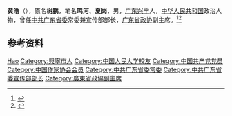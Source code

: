{{Otheruses|other=名为黄浩的其他人物|黄浩}}

'''黄浩'''（{{bd|1933年||2021年|2月20日|catIdx=Huang}}），原名'''树鹏'''，笔名'''鸣河'''、'''夏岗'''，男，[[广东|广东]][[兴宁市|兴宁]]人，[[中华人民共和国|中华人民共和国]]政治人物，曾任[[中共广东省委|中共广东省委]]常委兼宣传部部长，[[广东省政协|广东省政协]]副主席。<ref>{{Cite book|title=中华人民共和国职官志|author=何虎生, 李耀东, 向常福主编|publisher=中国社会出版社|year=2003|isbn=9787800883934|location=北京|pages=}}</ref><ref>{{Cite web|title=黄浩|url=http://www.chinawriter.com.cn/n1/2016/0627/c404935-28488486.html|accessdate=2020-09-24|work=中国作家网}}</ref>

== 参考资料 ==
{{reflist}}

{{中国人物小作品}}

{{Authority control}}
{{DEFAULTSORT:Huang黄}}
[[Category:黄姓|Hao]]
[[Category:興寧市人|Category:興寧市人]]
[[Category:中国人民大学校友|Category:中国人民大学校友]]
[[Category:中国共产党党员|Category:中国共产党党员]]
[[Category:中国作家协会会员|Category:中国作家协会会员]]
[[Category:中共广东省委常委|Category:中共广东省委常委]]
[[Category:中共广东省委宣传部部长|Category:中共广东省委宣传部部长]]
[[Category:廣東省政協副主席|Category:廣東省政協副主席]]